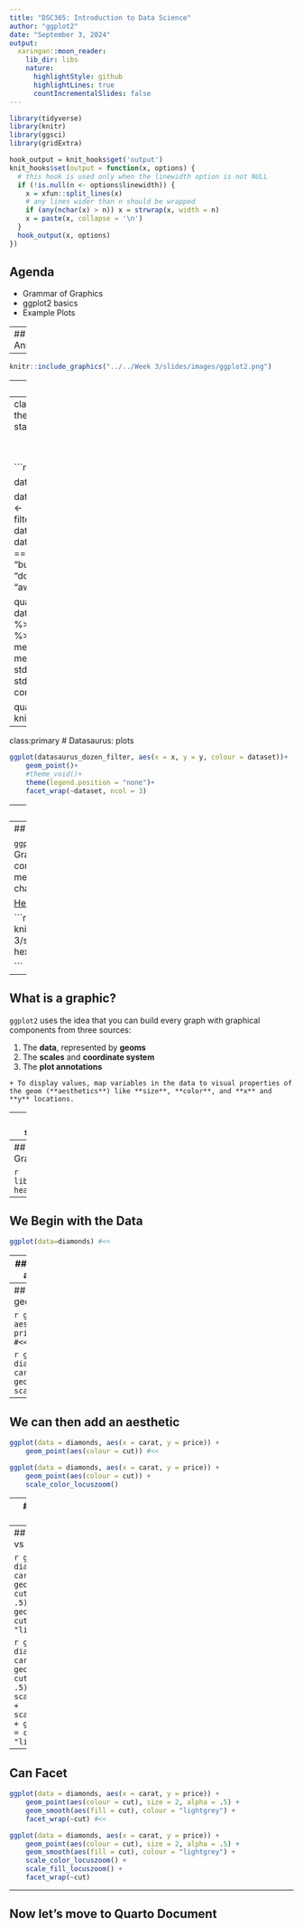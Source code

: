 ```yaml
---
title: "DSC365: Introduction to Data Science"
author: "ggplot2"
date: "September 3, 2024"
output: 
  xaringan::moon_reader:
    lib_dir: libs
    nature:
      highlightStyle: github
      highlightLines: true
      countIncrementalSlides: false
---
```


```r
library(tidyverse)
library(knitr)
library(ggsci)
library(gridExtra)

hook_output = knit_hooks$get('output')
knit_hooks$set(output = function(x, options) {
  # this hook is used only when the linewidth option is not NULL
  if (!is.null(n <- options$linewidth)) {
    x = xfun::split_lines(x)
    # any lines wider than n should be wrapped
    if (any(nchar(x) > n)) x = strwrap(x, width = n)
    x = paste(x, collapse = '\n')
  }
  hook_output(x, options)
})

```


## Agenda

- Grammar of Graphics
- ggplot2 basics
- Example Plots

---
## Announcements


---

```r

knitr::include_graphics("../../Week 3/slides/images/ggplot2.png")

```


---
## Why visualize?

**What are graphics useful for?**
+ Data cleaning
+ Exploring data structure
+ Communicating Information

Visualization offers an alternative way of communicating numbers

---
class:primary
# Return to the Datasaurus: summary statistics

<br>
<br>

```r
library(datasauRus)

data("datasaurus_dozen")

datasaurus_dozen_filter <- filter(datasaurus_dozen, dataset == "dino" | dataset == "star"| dataset == "v_lines"| dataset == "bullseye" | dataset == "dots" | dataset == "away")

quartet_summary <-   datasaurus_dozen_filter %>% 
    group_by(dataset) %>% 
    summarize(
      mean_x    = mean(x),
      mean_y    = mean(y),
      std_dev_x = sd(x),
      std_dev_y = sd(y),
      corr_x_y  = cor(x, y)
    )

quartet_summary %>%
  knitr::kable(digits = 2)
```

---
class:primary
# Datasaurus: plots

```r
ggplot(datasaurus_dozen_filter, aes(x = x, y = y, colour = dataset))+
    geom_point()+
    #theme_void()+
    theme(legend.position = "none")+
    facet_wrap(~dataset, ncol = 3)
```


---
## Grammar of Graphics

The grammar of graphics is a set of grammatical rules for creating perceivable graphs
  
  - Developed by Leland Wilkison

Rather than thinking about a limited set of graphs, think about graphical forms
  
  - Different types of graphs may appear completely distinct, but in actuality share many common elements

By making different visual choices, you can use graphs to highlight different aspects of the same data.

For example, here are three ways of displaying the same data:

```r
data(diamonds)

# bar chart
gg1 <- ggplot(diamonds, aes(cut, fill=cut)) + 
  geom_bar() + 
  scale_x_discrete("") +
  ggtitle(label = "Bar Chart", subtitle = "Cartesian coordinates") +
  scale_fill_locuszoom() +
  theme(aspect.ratio = 1)

# stacked bar chart
gg2 <- ggplot(diamonds, aes(x = factor(1), fill=cut)) + 
  geom_bar(width = 1) + 
  scale_x_discrete("") +
  ggtitle(label = "Fill-Bar", subtitle = "Cartesian coordinates") +
  scale_fill_locuszoom() +
  theme(aspect.ratio = 1)

# pie chart
gg3 <- ggplot(diamonds, aes(x = factor(1), fill=cut)) + 
  geom_bar(width=1) + 
  coord_polar(theta = "y") + 
  scale_x_discrete("") +
  ggtitle(label = "Fill-Bar", subtitle = "Polar coordinates") +
  scale_fill_locuszoom() +
  theme(aspect.ratio = 1)

grid.arrange(gg1, gg2, gg3, ncol = 3, nrow = 1)
```


---
## ggplot

`ggplot2` is based on The Grammar of Graphics where the components are independent, meaning we can generally change a component in isolation.

[Help Information](https://rstudio.github.io/cheatsheets/html/data-visualization.html)


```r

knitr::include_graphics("../../Week 3/slides/images/ggplot-hex.png")

```


---
## What is a graphic?

`ggplot2` uses the idea that you can build every graph with graphical components from three sources:

  1. The **data**, represented by **geoms**
  2. The **scales** and **coordinate system**
  3. The **plot annotations**
    
    + To display values, map variables in the data to visual properties of the geom (**aesthetics**) like **size**, **color**, and **x** and **y** locations.
    
    
---
## ggplot 2: specifications

A plot consists of several mostly independent specifications:

1. **aesthetics** - links between data variables and graphical features (position, color, shape, size)
2. **layers** - geometric elements (points, lines, rectanges, text,...)
3. **transformations** - transformations specify a functional link between the data and the displayed information (identity, count, bins, density, etc). Transformations act on the variables.
4. **scales** - scales map values in data space values in the aesthetic space. Scales change the coordinate space of an aesthetic, but don't change the underlying value (change at visual level, not mathematical)
5. **coordinate system** 
6. **faceting** - facets allow you to split plot by other variables to produce many sub-plots
7. **theme** - formating items, such as background color, fonts, margins...

**Limitation**: tells us what words make up our graphical “sentences,” but offers no advice on how to write well


---
## Let's Build a Graph!

```r
library(tidyverse)
head(diamonds)
```

---
## We Begin with the Data

```r
ggplot(data=diamonds) #<<
```

---
## Then we specify the aesthetic mappings

```r
ggplot(data=diamonds, aes(x=carat, y = price)) #<<
```

---
## Then we choose a geom

```r
ggplot(data=diamonds, aes(x=carat, y = price)) +
  geom_point() #<<
```

```r
ggplot(data = diamonds, aes(x = carat, y = price)) +
    geom_point() + 
    scale_color_locuszoom()
```

---
## We can then add an aesthetic

```r
ggplot(data = diamonds, aes(x = carat, y = price)) +
    geom_point(aes(colour = cut)) #<<
```

```r
ggplot(data = diamonds, aes(x = carat, y = price)) +
    geom_point(aes(colour = cut)) + 
    scale_color_locuszoom()
```
---
## And add another layer

```r
ggplot(data = diamonds, aes(x = carat, y = price)) +
    geom_point(aes(colour = cut)) +
    geom_smooth() #<<
```

```r
ggplot(data = diamonds, aes(x = carat, y = price)) +
    geom_point(aes(colour = cut)) +
    geom_smooth() + 
    scale_color_locuszoom()
```

---
## Mapping aesthetics vs setting aesthetics

```r
ggplot(data = diamonds, aes(x = carat, y = price) +
    geom_point(aes(colour = cut), size = 2, alpha = .5) + #<<
    geom_smooth(aes(fill = cut), colour = "lightgrey") #<<
```

```r
ggplot(data = diamonds, aes(x = carat, y = price)) +
    geom_point(aes(colour = cut), size = 2, alpha = .5) + 
    scale_color_locuszoom() + 
    scale_fill_locuszoom() +
    geom_smooth(aes(fill = cut), colour = "lightgrey")
```

---
## Can Facet

```r
ggplot(data = diamonds, aes(x = carat, y = price)) +
    geom_point(aes(colour = cut), size = 2, alpha = .5) +
    geom_smooth(aes(fill = cut), colour = "lightgrey") +
    facet_wrap(~cut) #<<
```

```r
ggplot(data = diamonds, aes(x = carat, y = price)) +
    geom_point(aes(colour = cut), size = 2, alpha = .5) +
    geom_smooth(aes(fill = cut), colour = "lightgrey") +
    scale_color_locuszoom() + 
    scale_fill_locuszoom() +
    facet_wrap(~cut)
```


---
## Now let's move to Quarto Document

